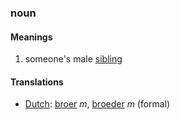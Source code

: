 ===noun===
====Meanings====
#someone's male [[sibling]]
====Translations====
*[[Dutch]]: [[broer]] ''m'', [[broeder]] ''m'' (formal)